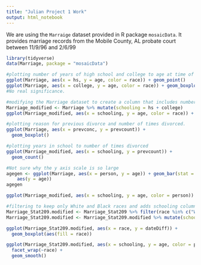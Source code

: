 ```yaml
---
title: "Julian Project 1 Work"
output: html_notebook
---
```

We are using the `Marraige` dataset provided in R package `mosaicData`. It provides marriage records from the Mobile County, AL probate court between 11/9/96 and 2/6/99

```r
library(tidyverse)
data(Marriage, package = "mosaicData")

```

```r
#plotting number of years of high school and college to age at time of marriage
ggplot(Marriage, aes(x = hs, y = age, color = race)) + geom_point()
ggplot(Marriage, aes(x = college, y = age, color = race)) + geom_boxplot()
#No real significance.
```

```r
#modifying the Marriage dataset to create a column that includes number of years in school which will equal hs + college
Marriage_modified <- Marriage %>% mutate(schooling = hs + college)
ggplot(Marriage_modified, aes(x = schooling, y = age, color = race)) + geom_point()
```

```r
#plotting reason for previous divorce and number of times divorced. 
ggplot(Marriage, aes(x = prevconc, y = prevcount)) +
  geom_boxplot()
```

```r
#plotting years in school to number of times divorced
ggplot(Marriage_modified, aes(x = schooling, y = prevcount)) +
  geom_count()
```



```r
#Not sure why the y axis scale is so large
agegen <- ggplot(Marriage, aes(x = person, y = age)) + geom_bar(stat = "identity",
    aes(y = age))
agegen
```

```r
ggplot(Marriage_modified, aes(x = schooling, y = age, color = person)) + geom_smooth()
```


```r
#filtering to keep only White and Black races and adds schooling column like above
Marriage_Stat209.modified <- Marriage_Stat209 %>% filter(race %in% c("White", "Black"))
Marriage_Stat209.modified <- Marriage_Stat209.modified %>% mutate(schooling = hs + college)

ggplot(Marriage_Stat209.modified, aes(x = race, y = dateDiff)) +
  geom_boxplot(aes(fill = race))
```

```r
ggplot(Marriage_Stat209.modified, aes(x = schooling, y = age, color = person)) + 
  facet_wrap(~race) +
  geom_smooth()
```

